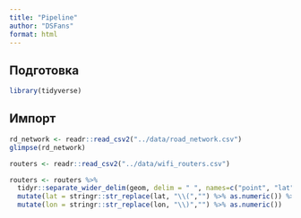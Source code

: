 ```yaml
---
title: "Pipeline"
author: "DSFans"
format: html
---
```


## Подготовка

```r
library(tidyverse)
```


## Импорт

```r

rd_network <- readr::read_csv2("../data/road_network.csv")
glimpse(rd_network)

```

```r

routers <- readr::read_csv2("../data/wifi_routers.csv")

routers <- routers %>% 
  tidyr::separate_wider_delim(geom, delim = " ", names=c("point", "lat", "lon")) %>% 
  mutate(lat = stringr::str_replace(lat, "\\(","") %>% as.numeric()) %>% 
  mutate(lon = stringr::str_replace(lon, "\\)","") %>% as.numeric())

```


